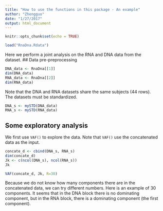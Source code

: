 ```yaml
---
title: "How to use the functions in this package - An example"
author: "Zhengguo"
date: "1/27/2017"
output: html_document
---
```


```r
knitr::opts_chunk$set(echo = TRUE)

load("RnaDna.Rdata")
```

Here we perform a joint analysis on the RNA and DNA data from the dataset. 
## Data pre-preprocessing 
```r
DNA_data <- RnaDna[[1]]
dim(DNA_data)
RNA_data <- RnaDna[[2]]
dim(RNA_data)
```
Note that the DNA and RNA datasets share the same subjects (44 rows). The datasets must be standardized.
```r
DNA_s <- mySTD(DNA_data)
RNA_s <- mySTD(RNA_data)
```
 
## Some exploratory analysis
We first use `VAF()` to explore the data. Note that `VAF()` use the concatenated data as the input. 
```r
concate_d <- cbind(DNA_s, RNA_s)
dim(concate_d)
Jk <- c(ncol(DNA_s), ncol(RNA_s))
Jk

VAF(concate_d, Jk, R=30)
```
Because we do not know how many components there are in the concatenated data, we can try different numbers. Here is an example of 30 components. It seems that in the DNA block there is no dominating component, but in the RNA block, there is a dominating component (the first component). 

